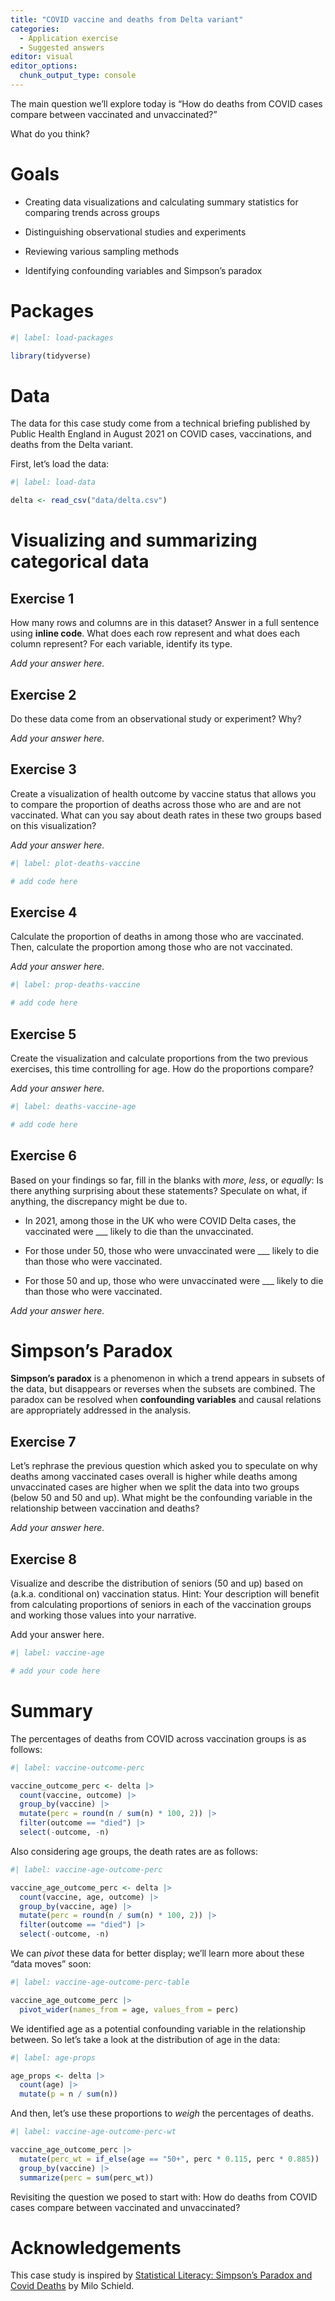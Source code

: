 ```yaml
---
title: "COVID vaccine and deaths from Delta variant"
categories: 
  - Application exercise
  - Suggested answers
editor: visual
editor_options: 
  chunk_output_type: console
---
```


The main question we'll explore today is "How do deaths from COVID cases compare between vaccinated and unvaccinated?"

What do you think?

# Goals

-   Creating data visualizations and calculating summary statistics for comparing trends across groups

-   Distinguishing observational studies and experiments

-   Reviewing various sampling methods

-   Identifying confounding variables and Simpson's paradox

# Packages

```r
#| label: load-packages

library(tidyverse)
```

# Data

The data for this case study come from a technical briefing published by Public Health England in August 2021 on COVID cases, vaccinations, and deaths from the Delta variant.

First, let's load the data:

```r
#| label: load-data

delta <- read_csv("data/delta.csv")
```

# Visualizing and summarizing categorical data

## Exercise 1

How many rows and columns are in this dataset? Answer in a full sentence using **inline code**. What does each row represent and what does each column represent? For each variable, identify its type.

*Add your answer here.*

## Exercise 2

Do these data come from an observational study or experiment? Why?

*Add your answer here.*

## Exercise 3

Create a visualization of health outcome by vaccine status that allows you to compare the proportion of deaths across those who are and are not vaccinated. What can you say about death rates in these two groups based on this visualization?

*Add your answer here.*

```r
#| label: plot-deaths-vaccine

# add code here
```

## Exercise 4

Calculate the proportion of deaths in among those who are vaccinated. Then, calculate the proportion among those who are not vaccinated.

*Add your answer here.*

```r
#| label: prop-deaths-vaccine

# add code here
```

## Exercise 5

Create the visualization and calculate proportions from the two previous exercises, this time controlling for age. How do the proportions compare?

*Add your answer here.*

```r
#| label: deaths-vaccine-age

# add code here
```

## Exercise 6

Based on your findings so far, fill in the blanks with *more*, *less*, or *equally*: Is there anything surprising about these statements? Speculate on what, if anything, the discrepancy might be due to.

-   In 2021, among those in the UK who were COVID Delta cases, the vaccinated were \_\_\_ likely to die than the unvaccinated.

-   For those under 50, those who were unvaccinated were \_\_\_ likely to die than those who were vaccinated.

-   For those 50 and up, those who were unvaccinated were \_\_\_ likely to die than those who were vaccinated.

*Add your answer here.*

# Simpson's Paradox

**Simpson's paradox** is a phenomenon in which a trend appears in subsets of the data, but disappears or reverses when the subsets are combined. The paradox can be resolved when **confounding variables** and causal relations are appropriately addressed in the analysis.

## Exercise 7

Let's rephrase the previous question which asked you to speculate on why deaths among vaccinated cases overall is higher while deaths among unvaccinated cases are higher when we split the data into two groups (below 50 and 50 and up). What might be the confounding variable in the relationship between vaccination and deaths?

*Add your answer here.*

## Exercise 8

Visualize and describe the distribution of seniors (50 and up) based on (a.k.a. conditional on) vaccination status. Hint: Your description will benefit from calculating proportions of seniors in each of the vaccination groups and working those values into your narrative.

Add your answer here.

```r
#| label: vaccine-age

# add your code here
```

# Summary

The percentages of deaths from COVID across vaccination groups is as follows:

```r
#| label: vaccine-outcome-perc

vaccine_outcome_perc <- delta |>
  count(vaccine, outcome) |>
  group_by(vaccine) |>
  mutate(perc = round(n / sum(n) * 100, 2)) |>
  filter(outcome == "died") |>
  select(-outcome, -n)
```

Also considering age groups, the death rates are as follows:

```r
#| label: vaccine-age-outcome-perc

vaccine_age_outcome_perc <- delta |>
  count(vaccine, age, outcome) |>
  group_by(vaccine, age) |>
  mutate(perc = round(n / sum(n) * 100, 2)) |>
  filter(outcome == "died") |>
  select(-outcome, -n)
```

We can *pivot* these data for better display; we'll learn more about these "data moves" soon:

```r
#| label: vaccine-age-outcome-perc-table

vaccine_age_outcome_perc |>
  pivot_wider(names_from = age, values_from = perc)
```

We identified age as a potential confounding variable in the relationship between. So let's take a look at the distribution of age in the data:

```r
#| label: age-props

age_props <- delta |>
  count(age) |>
  mutate(p = n / sum(n))
```

And then, let's use these proportions to *weigh* the percentages of deaths.

```r
#| label: vaccine-age-outcome-perc-wt

vaccine_age_outcome_perc |>
  mutate(perc_wt = if_else(age == "50+", perc * 0.115, perc * 0.885)) |>
  group_by(vaccine) |>
  summarize(perc = sum(perc_wt))
```

Revisiting the question we posed to start with: How do deaths from COVID cases compare between vaccinated and unvaccinated?

# Acknowledgements

This case study is inspired by [Statistical Literacy: Simpson's Paradox and Covid Deaths](http://www.statlit.org/pdf/2021-Schield-ASA-BOF.pdf) by Milo Schield.
